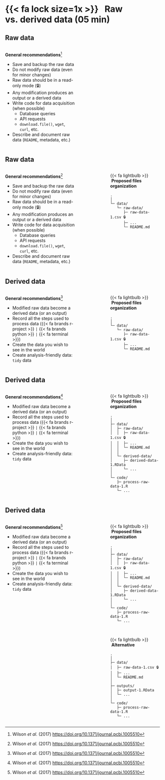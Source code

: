 # {{< fa lock size=1x >}} &nbsp;&nbsp;Raw vs. derived data (05 min)

## Raw data

:::: { .columns }
::: { .column width="50%"}
**General recommendations**[^wilson]

- Save and backup the raw data
- Do not modify raw data (even for minor changes)
- Raw data should be in a read-only mode (🔒)
- Any modification produces an output or a derived data
- Write code for data acquisition (when possible)
  - Database queries
  - API requests
  - `download.file()`, `wget`, `curl`, etc.
- Describe and document raw data (`README`, metadata, etc.)
:::

::: { .column width="15%"}
:::

::: { .column width="35%"}
:::
::::

## Raw data

:::: { .columns }
::: { .column width="50%"}
**General recommendations**[^wilson]

- Save and backup the raw data
- Do not modify raw data (even for minor changes)
- Raw data should be in a read-only mode (🔒)
- Any modification produces an output or a derived data
- Write code for data acquisition (when possible)
  - Database queries
  - API requests
  - `download.file()`, `wget`, `curl`, etc.
- Describe and document raw data (`README`, metadata, etc.)
:::

::: { .column width="15%"}
:::

::: { .column width="35%"}
{{< fa lightbulb >}} &nbsp;**Proposed files organization**

```
.
│
└─ data/
   └─ raw-data/
      ├─ raw-data-1.csv 🔒
      ├─ ...
      └─ README.md
```
:::
::::

## Derived data

:::: { .columns }
::: { .column width="50%"}
**General recommendations**[^wilson]

- Modified raw data become a derived data (or an output)
- Record all the steps used to process data ({{< fa brands r-project >}} `|` {{< fa brands python >}} `|` {{< fa terminal >}})
- Create the data you wish to see in the world
- Create analysis-friendly data: `tidy` data
:::

::: { .column width="15%"}
:::

::: { .column width="35%"}
{{< fa lightbulb >}} &nbsp;**Proposed files organization**

```
.
│
└─ data/
   └─ raw-data/
      ├─ raw-data-1.csv 🔒
      ├─ ...
      └─ README.md
```
:::
::::



## Derived data

:::: { .columns }
::: { .column width="50%"}
**General recommendations**[^wilson]

- Modified raw data become a derived data (or an output)
- Record all the steps used to process data ({{< fa brands r-project >}} `|` {{< fa brands python >}} `|` {{< fa terminal >}})
- Create the data you wish to see in the world
- Create analysis-friendly data: `tidy` data
:::

::: { .column width="15%"}
:::

::: { .column width="35%"}
{{< fa lightbulb >}} &nbsp;**Proposed files organization**

```
.
│
├─ data/
│  ├─ raw-data/
│  │  ├─ raw-data-1.csv 🔒
│  │  ├─ ...
│  │  └─ README.md
│  │
│  └─ derived-data/
│     ├─ derived-data-1.RData
│     └─ ...
│
└─ code/
   ├─ process-raw-data-1.R
   └─ ...
```
:::
::::



## Derived data

:::: { .columns }
::: { .column width="50%"}
**General recommendations**[^wilson]

- Modified raw data become a derived data (or an output)
- Record all the steps used to process data ({{< fa brands r-project >}} `|` {{< fa brands python >}} `|` {{< fa terminal >}})
- Create the data you wish to see in the world
- Create analysis-friendly data: `tidy` data
:::

::: { .column width="15%"}
:::

::: { .column width="35%"}
{{< fa lightbulb >}} &nbsp;**Proposed files organization**

```
.
│
├─ data/
│  ├─ raw-data/
│  │  ├─ raw-data-1.csv 🔒
│  │  ├─ ...
│  │  └─ README.md
│  │
│  └─ derived-data/
│     ├─ derived-data-1.RData
│     └─ ...
│
└─ code/
   ├─ process-raw-data-1.R
   └─ ...
```

<br/>

{{< fa lightbulb >}} &nbsp;**Alternative**

```
.
│
├─ data/
│  ├─ raw-data-1.csv 🔒
│  ├─ ...
│  └─ README.md
│
├─ outputs/
│  ├─ output-1.RData
│  └─ ...
│
└─ code/
   ├─ process-raw-data-1.R
   └─ ...
```
:::
::::


[^wilson]: Wilson _et al._ (2017) <https://doi.org/10.1371/journal.pcbi.1005510>


